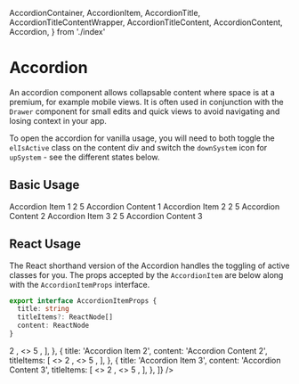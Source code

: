   AccordionContainer,
  AccordionItem,
  AccordionTitle,
  AccordionTitleContentWrapper,
  AccordionTitleContent,
  AccordionContent,
  Accordion,
} from './index'

<Meta title="Accordion" component={Accordion} />

# Accordion

An accordion component allows collapsable content where space is at a premium, for example mobile views. It is often used in conjunction with the `Drawer` component for small edits and quick views to avoid navigating and losing context in your app.

To open the accordion for vanilla usage, you will need to both toggle the `elIsActive` class on the content div and switch the `downSystem` icon for `upSystem` - see the different states below.

## Basic Usage

<Canvas>
  <Story name="Basic Usage">
    <AccordionContainer>
      <AccordionItem onClick={console.log}>
        <AccordionTitle>Accordion Item 1</AccordionTitle>
        <AccordionTitleContentWrapper>
          <AccordionTitleContent>
            <Icon className={elMr1} icon="carSolidSystem" />2
          </AccordionTitleContent>
          <AccordionTitleContent>
            <Icon className={elMr1} icon="usernameSolidSystem" />5
          </AccordionTitleContent>
          <AccordionTitleContent>
            <Icon icon="upSystem" />
          </AccordionTitleContent>
        </AccordionTitleContentWrapper>
      </AccordionItem>
      <AccordionContent className={elIsActive}>Accordion Content 1</AccordionContent>
      <AccordionItem onClick={console.log}>
        <AccordionTitle>Accordion Item 2</AccordionTitle>
        <AccordionTitleContentWrapper>
          <AccordionTitleContent>
            <Icon className={elMr1} icon="carSolidSystem" />2
          </AccordionTitleContent>
          <AccordionTitleContent>
            <Icon className={elMr1} icon="usernameSolidSystem" />5
          </AccordionTitleContent>
          <AccordionTitleContent>
            <Icon icon="downSystem" />
          </AccordionTitleContent>
        </AccordionTitleContentWrapper>
      </AccordionItem>
      <AccordionContent>Accordion Content 2</AccordionContent>
      <AccordionItem onClick={console.log}>
        <AccordionTitle>Accordion Item 3</AccordionTitle>
        <AccordionTitleContentWrapper>
          <AccordionTitleContent>
            <Icon className={elMr1} icon="carSolidSystem" />2
          </AccordionTitleContent>
          <AccordionTitleContent>
            <Icon className={elMr1} icon="usernameSolidSystem" />5
          </AccordionTitleContent>
          <AccordionTitleContent>
            <Icon icon="downSystem" />
          </AccordionTitleContent>
        </AccordionTitleContentWrapper>
      </AccordionItem>
      <AccordionContent>Accordion Content 3</AccordionContent>
    </AccordionContainer>
  </Story>
</Canvas>

<RenderHtmlMarkup component="Accordion" story="Basic Usage" />

## React Usage

The React shorthand version of the Accordion handles the toggling of active classes for you. The props accepted by the `AccordionItem` are below along with the `AccordionItemProps` interface.

<ArgsTable of={Accordion} />

```ts
export interface AccordionItemProps {
  title: string
  titleItems?: ReactNode[]
  content: ReactNode
}
```

<Canvas>
  <Story name="React Usage">
    <Accordion
      items={[
        {
          title: 'Accordion Item 1',
          content: 'Accordion Content 1',
          titleItems: [
            <>
              <Icon className={elMr1} icon="carSolidSystem" />2
            </>,
            <>
              <Icon className={elMr1} icon="usernameSolidSystem" />5
            </>,
          ],
        },
        {
          title: 'Accordion Item 2',
          content: 'Accordion Content 2',
          titleItems: [
            <>
              <Icon className={elMr1} icon="carSolidSystem" />2
            </>,
            <>
              <Icon className={elMr1} icon="usernameSolidSystem" />5
            </>,
          ],
        },
        {
          title: 'Accordion Item 3',
          content: 'Accordion Content 3',
          titleItems: [
            <>
              <Icon className={elMr1} icon="carSolidSystem" />2
            </>,
            <>
              <Icon className={elMr1} icon="usernameSolidSystem" />5
            </>,
          ],
        },
      ]}
    />
  </Story>
</Canvas>

<RenderHtmlMarkup component="Accordion" story="React Usage" />
